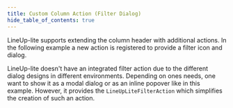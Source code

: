 ```yaml
---
title: Custom Column Action (Filter Dialog)
hide_table_of_contents: true
---
```


LineUp-lite supports extending the column header with additional actions.
In the following example a new action is registered to provide a filter icon and dialog.

LineUp-lite doesn't have an integrated filter action due to the different dialog designs
in different environments. Depending on ones needs, one want to show it as a modal dialog
or as an inline popover like in this example.
However, it provides the `LineUpLiteFilterAction` which simplifies the creation of such an action.


<CodeSandboxExample name="animation" />
